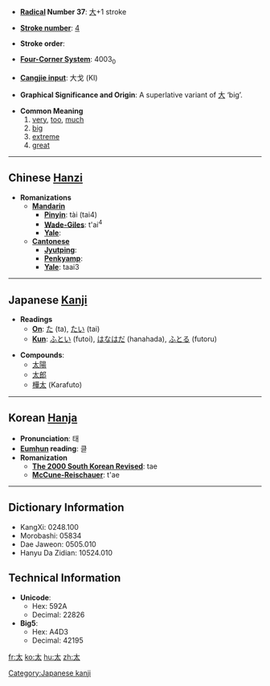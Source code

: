 * '''[[Wiktionary:Chinese radical index| Radical]] Number 37''': [[Wiktionary:Chinese radical index 大|大]]+1 stroke

* '''[[Wiktionary:Chinese total strokes index|Stroke number]]''': [[Wiktionary:Chinese total strokes index 4|4]]

* '''Stroke order''': 

* '''[[Wiktionary:Chinese four corner index|Four-Corner System]]''': 4003<sub>0</sub>

* '''[[Wiktionary:Chinese Cangjie index|Cangjie input]]''': 大戈 (KI)

* '''Graphical Significance and Origin''': A superlative variant of [[大]] ‘big’.

* '''Common Meaning'''
*#[[very]], [[too]], [[much]]
*# [[big]]
*# [[extreme]]
*# [[great]]

----

== Chinese [[Hanzi]] ==

* '''Romanizations'''
** '''[[Mandarin]]'''
*** '''[[Pinyin]]''': tài (tai4)
*** '''[[Wade-Giles]]''': t'ai<sup>4</sup>
*** '''[[Yale]]''': 
** '''[[Cantonese]]'''
*** '''[[Jyutping]]''':
*** '''[[Penkyamp]]''': 
*** '''[[Yale]]''': taai3


----

== Japanese [[Kanji]] ==

* '''Readings'''
** '''[[On]]''': [[た]] (ta), [[たい]] (tai)
** '''[[Kun]]''': [[ふとい]] (futoi), [[はなはだ]] (hanahada), [[ふとる]] (futoru)

* '''Compounds''':
**[[太陽]]
**[[太郎]]
**[[樺太]] (Karafuto)


----

== Korean [[Hanja]] ==

* '''Pronunciation''': 태
* '''[[Eumhun]] reading''': 클
* '''Romanization'''
** '''[[The 2000 South Korean Revised Romanization|The 2000 South Korean Revised]]''': tae
** '''[[McCune-Reischauer]]''': t'ae

----

== Dictionary Information ==

* KangXi: 0248.100
* Morobashi: 05834
* Dae Jaweon: 0505.010
* Hanyu Da Zidian: 10524.010

== Technical Information ==

* '''Unicode''':
** Hex: 592A
** Decimal: 22826
* '''Big5''':
** Hex: A4D3
** Decimal: 42195

[[Category:Japanese kanji]]

[[fr:太]]
[[ko:太]]
[[hu:太]]
[[zh:太]]